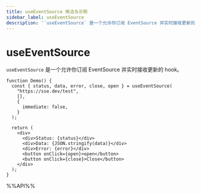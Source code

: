```yaml
---
title: useEventSource 用法与示例
sidebar_label: useEventSource
description: '`useEventSource` 是一个允许你订阅 EventSource 并实时接收更新的 hook。 本文介绍其用法、最佳实践与代码示例。适用于 React 开发中需要处理副作用的场景。'
---
```

# useEventSource

`useEventSource` 是一个允许你订阅 EventSource 并实时接收更新的 hook。

```tsx live
function Demo() {
  const { status, data, error, close, open } = useEventSource(
    "https://sse.dev/test",
    [],
    {
      immediate: false,
    }
  );

  return (
    <div>
      <div>Status: {status}</div>
      <div>Data: {JSON.stringify(data)}</div>
      <div>Error: {error}</div>
      <button onClick={open}>open</button>
      <button onClick={close}>Close</button>
    </div>
  );
}
```

%%API%%
